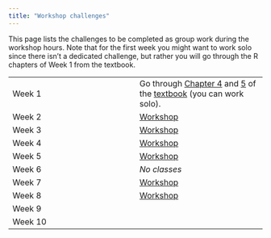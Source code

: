 ```yaml
---
title: "Workshop challenges"
---
```


This page lists the challenges to be completed as group work during the workshop hours. Note that for the first week you might want to work solo since there isn't a dedicated challenge, but rather you will go through the R chapters of Week 1 from the textbook.

|  |  |
|------------------------------------|------------------------------------|
| Week 1 | Go through [Chapter 4](https://stefanocoretta.github.io/qdal/ch-r-rstudio.html) and [5](https://stefanocoretta.github.io/qdal/ch-packages.html) of the [textbook](https://stefanocoretta.github.io/qdal/) (you can work solo). |
| Week 2 | [Workshop](workshops/week-02.qmd) |
| Week 3 | [Workshop](workshops/week-03.qmd) |
| Week 4 | [Workshop](workshops/week-04.qmd) |
| Week 5 | [Workshop](workshops/week-05.qmd) |
| Week 6 | *No classes* |
| Week 7 | [Workshop](workshops/week-07.qmd) |
| Week 8 | [Workshop](workshops/week-08.qmd) |
| Week 9 |  |
| Week 10 |  |
